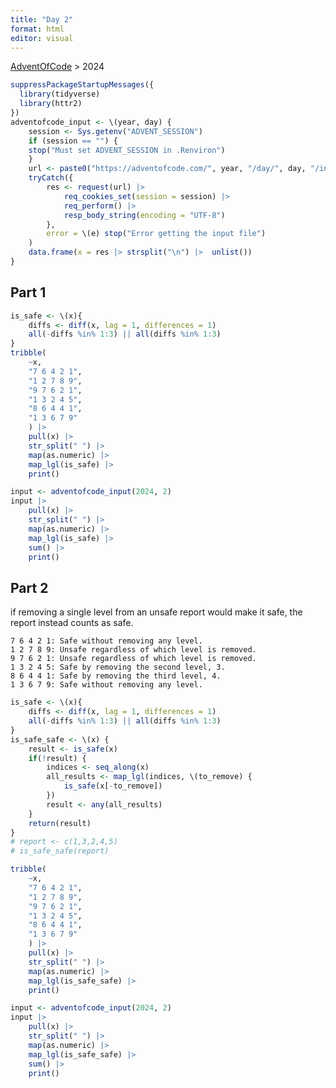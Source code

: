 ```yaml
---
title: "Day 2"
format: html
editor: visual
---
```


[AdventOfCode](https://jrosell.github.io/AdventOfCode/) \> 2024

```r
suppressPackageStartupMessages({
  library(tidyverse)
  library(httr2)
})
adventofcode_input <- \(year, day) {
    session <- Sys.getenv("ADVENT_SESSION")
    if (session == "") {
    stop("Must set ADVENT_SESSION in .Renviron")
    }
    url <- paste0("https://adventofcode.com/", year, "/day/", day, "/input")
    tryCatch({
        res <- request(url) |> 
            req_cookies_set(session = session) |> 
            req_perform() |> 
            resp_body_string(encoding = "UTF-8")
        },
        error = \(e) stop("Error getting the input file")
    )
    data.frame(x = res |> strsplit("\n") |>  unlist())
}
```

## Part 1

```r
is_safe <- \(x){
    diffs <- diff(x, lag = 1, differences = 1)
    all(-diffs %in% 1:3) || all(diffs %in% 1:3)
}
tribble(
    ~x,
    "7 6 4 2 1",
    "1 2 7 8 9",
    "9 7 6 2 1",
    "1 3 2 4 5",
    "8 6 4 4 1",
    "1 3 6 7 9"
    ) |> 
    pull(x) |>
    str_split(" ") |> 
    map(as.numeric) |> 
    map_lgl(is_safe) |> 
    print()
```


```r
input <- adventofcode_input(2024, 2)
input |> 
    pull(x) |>
    str_split(" ") |> 
    map(as.numeric) |> 
    map_lgl(is_safe) |> 
    sum() |> 
    print()
```

## Part 2

if removing a single level from an unsafe report would make it safe, the report instead counts as safe.

    7 6 4 2 1: Safe without removing any level.
    1 2 7 8 9: Unsafe regardless of which level is removed.
    9 7 6 2 1: Unsafe regardless of which level is removed.
    1 3 2 4 5: Safe by removing the second level, 3.
    8 6 4 4 1: Safe by removing the third level, 4.
    1 3 6 7 9: Safe without removing any level.


```r
is_safe <- \(x){
    diffs <- diff(x, lag = 1, differences = 1)
    all(-diffs %in% 1:3) || all(diffs %in% 1:3)
}
is_safe_safe <- \(x) {
    result <- is_safe(x)
    if(!result) {
        indices <- seq_along(x)
        all_results <- map_lgl(indices, \(to_remove) {
            is_safe(x[-to_remove])
        })        
        result <- any(all_results)
    }
    return(result)
}
# report <- c(1,3,2,4,5)
# is_safe_safe(report)
```

```r
tribble(
    ~x,
    "7 6 4 2 1",
    "1 2 7 8 9",
    "9 7 6 2 1",
    "1 3 2 4 5",
    "8 6 4 4 1",
    "1 3 6 7 9"
    ) |> 
    pull(x) |>
    str_split(" ") |> 
    map(as.numeric) |> 
    map_lgl(is_safe_safe) |> 
    print()
```

```r
input <- adventofcode_input(2024, 2)
input |> 
    pull(x) |>
    str_split(" ") |> 
    map(as.numeric) |> 
    map_lgl(is_safe_safe) |> 
    sum() |> 
    print()
```
